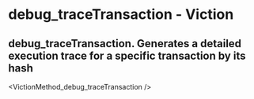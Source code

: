 # debug_traceTransaction - Viction

## debug_traceTransaction. Generates a detailed execution trace for a specific transaction by its hash


<VictionMethod_debug_traceTransaction />
